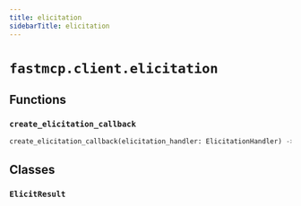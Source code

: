 ```yaml
---
title: elicitation
sidebarTitle: elicitation
---
```


# `fastmcp.client.elicitation`

## Functions

### `create_elicitation_callback` <sup><a href="https://github.com/pchaganti/gx-fast-mcp/blob/main/src/fastmcp/client/elicitation.py#L36" target="_blank"><Icon icon="github" style="width: 14px; height: 14px;" /></a></sup>

```python
create_elicitation_callback(elicitation_handler: ElicitationHandler) -> ElicitationFnT
```

## Classes

### `ElicitResult` <sup><a href="https://github.com/pchaganti/gx-fast-mcp/blob/main/src/fastmcp/client/elicitation.py#L21" target="_blank"><Icon icon="github" style="width: 14px; height: 14px;" /></a></sup>
